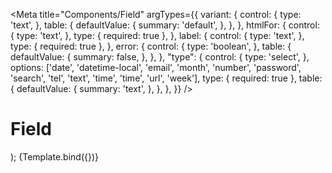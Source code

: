 
<Meta
  title="Components/Field"
  argTypes={{
    variant: {
      control: {
        type: 'text',
      },
      table: {
        defaultValue: {
          summary: 'default',
        },
      },
    },
    htmlFor: {
      control: {
        type: 'text',
      },
      type: { required: true },
    },
    label: {
      control: {
        type: 'text',
      },
      type: { required: true },
    },
    error: {
      control: {
        type: 'boolean',
      },
      table: {
        defaultValue: {
          summary: false,
        },
      },
    },
    "type": {
      control: {
        type: 'select',
      },
      options: ['date', 'datetime-local', 'email', 'month', 'number', 'password', 'search', 'tel', 'text', 'time', 'time', 'url', 'week'],
      type: { required: true },
      table: {
        defaultValue: {
          summary: 'text',
        },
      },
    },
  }}
/>

# Field

  <Field htmlFor="id" label="A label" type="text" />
);

<Canvas>
  <Story name="Default">{Template.bind({})}</Story>
</Canvas>

<ArgsTable story="Default" />
